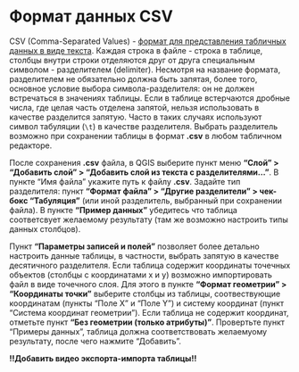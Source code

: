 # Формат данных CSV {#sec-csv}

CSV (Comma-Separated Values) - [формат для представления табличных данных в виде текста](https://ru.wikipedia.org/wiki/CSV). Каждая строка в файле - строка в таблице, столбцы внутри строки отделяются друг от друга специальным символом - разделителем (delimiter). Несмотря на название формата, разделителем не обязательно должна быть запятая, более того, основное условие выбора символа-разделителя: он не должен встречаться в значениях таблицы. Если в таблице встерчаются дробные числа, где целая часть отделена запятой, нельзя использовать в качестве разделится запятую. Часто в таких случаях используют символ табуляции (`\t`) в качестве разделителя. Выбрать разделитель возможно при сохранении таблицы в формат **.csv** в любом табличном редакторе.  

После сохранения **.csv** файла, в QGIS выберите пункт меню **"Слой" > "Добавить слой" > "Добавить слой из текста с разделителями..."**. В пункте "Имя файла" укажите путь к файлу **.csv**.  Задайте тип разделителя: пункт **"Формат файла" > "Другие разделители" > чек-бокс "Табуляция"** (или иной разделитель, выбранный при сохранении файла). В пункте **"Пример данных"** убедитесь что таблица соответсвует желаемому результату (там же возможно настроить типы данных столбцов).  

Пункт **"Параметры записей и полей"** позволяет более детально настроить данные таблицы, в частности, выбрать запятую в качестве десятичного разделителя. Если таблица содержит координаты точечных объектов (столбцы с координатами x и y) возможно импортировать файл в виде точечного слоя. Для этого в пункте **"Формат геометрии" > "Координаты точки"** выберите столбцы из таблицы, соотвествующие координатам (пункты "Поле X" и "Поле Y") и систему координат (пункт "Система координат геометрии"). Если таблица не содержит координат, отметьте пункт **"Без геометрии (только атрибуты)"**. Провертьте пункт "Примеры данных", таблица должна соответствовать желаемуому результату, после чего нажмите "Добавить".




**!!Добавить видео экспорта-импорта таблицы!!**




